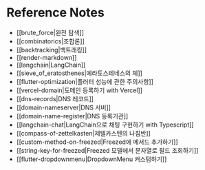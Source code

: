 # Reference Notes

- [[brute_force|완전 탐색]]
- [[combinatorics|조합론]]
- [[backtracking|백트래킹]]
- [[render-markdown]]
- [[langchain|LangChain]]
- [[sieve_of_eratosthenes|에라토스테네스의 체]]
- [[flutter-optimization|플러터 성능에 관한 주의사항]]
- [[vercel-domain|도메인 등록하기 with Vercel]]
- [[dns-records|DNS 레코드]]
- [[domain-nameserver|DNS 서버]]
- [[domain-name-register|DNS 등록기관]]
- [[langchain-chat|LangChain으로 채팅 구현하기 with Typescript]]
- [[compass-of-zettelkasten|제텔카스텐의 나침반]]
- [[custom-method-on-freezed|Freezed에 메서드 추가하기]]
- [[string-key-for-freezed|Freezed 모델에서 문자열로 필드 조회하기]]
- [[flutter-dropdownmenu|DropdownMenu 커스텀하기]]

